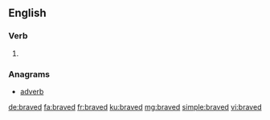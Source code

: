 ==English==

===Verb===
{{head|en|verb form}}

# {{en-past of|brave}}

===Anagrams===
* [[adverb#English|adverb]]

[[de:braved]]
[[fa:braved]]
[[fr:braved]]
[[ku:braved]]
[[mg:braved]]
[[simple:braved]]
[[vi:braved]]